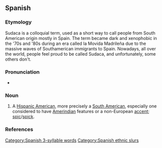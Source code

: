 ==Spanish==

===Etymology===
Sudaca is a colloquial term, used as a short way to call people from South American origin mostly in Spain. 
The term became dark and xenophobic in the '70s and '80s during an era called la Movida Madrileña due to the massive waves of Southamerican immigrants to Spain. Nowadays, all over the world, people feel proud to be called Sudaca, and unfortunately, some others don't.

===Pronunciation===
* {{es-IPA}}

===Noun===
{{es-noun|mf}}

# {{lb|es|Spain|offensive|derogatory|vulgar|slang}} A [[Hispanic American]], more precisely a [[South American]], especially one considered to have [[Amerindian]] features or a non-European [[accent]]; [[spic]]/[[spick]].
#: {{syn|es|panchito}}

===References===
<references/>

[[Category:Spanish 3-syllable words]]
[[Category:Spanish ethnic slurs]]